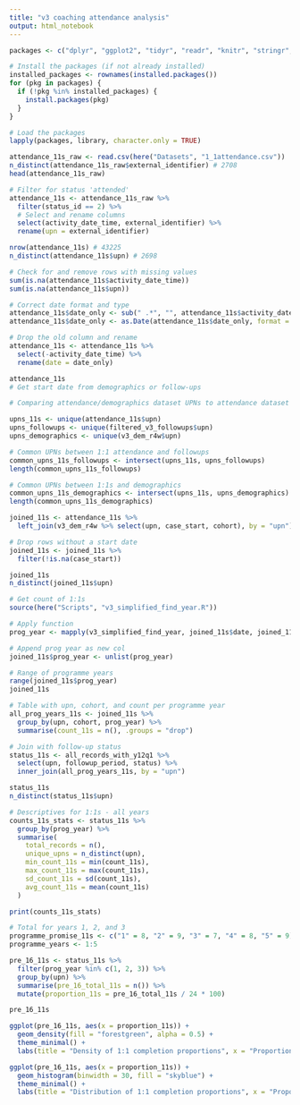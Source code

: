 ```yaml
---
title: "v3 coaching attendance analysis"
output: html_notebook
---
```



```r
packages <- c("dplyr", "ggplot2", "tidyr", "readr", "knitr", "stringr", "lubridate", "here")

# Install the packages (if not already installed)
installed_packages <- rownames(installed.packages())
for (pkg in packages) {
  if (!pkg %in% installed_packages) {
    install.packages(pkg)
  }
}

# Load the packages
lapply(packages, library, character.only = TRUE)
```

```r
attendance_11s_raw <- read.csv(here("Datasets", "1_1attendance.csv"))
n_distinct(attendance_11s_raw$external_identifier) # 2708
head(attendance_11s_raw)
```


```r
# Filter for status 'attended'
attendance_11s <- attendance_11s_raw %>%
  filter(status_id == 2) %>%
  # Select and rename columns
  select(activity_date_time, external_identifier) %>%
  rename(upn = external_identifier)

nrow(attendance_11s) # 43225
n_distinct(attendance_11s$upn) # 2698
```
```r
# Check for and remove rows with missing values
sum(is.na(attendance_11s$activity_date_time))
sum(is.na(attendance_11s$upn))
```
```r
# Correct date format and type
attendance_11s$date_only <- sub(" .*", "", attendance_11s$activity_date_time)
attendance_11s$date_only <- as.Date(attendance_11s$date_only, format = "%d/%m/%Y")

# Drop the old column and rename
attendance_11s <- attendance_11s %>%
  select(-activity_date_time) %>%
  rename(date = date_only)
```

```r
attendance_11s
# Get start date from demographics or follow-ups
```
```r
# Comparing attendance/demographics dataset UPNs to attendance dataset to see which one has more matches (to retrieve start date)

upns_11s <- unique(attendance_11s$upn)
upns_followups <- unique(filtered_v3_followups$upn)
upns_demographics <- unique(v3_dem_r4w$upn)
```

```r
# Common UPNs between 1:1 attendance and followups
common_upns_11s_followups <- intersect(upns_11s, upns_followups)
length(common_upns_11s_followups)

# Common UPNs between 1:1s and demographics
common_upns_11s_demographics <- intersect(upns_11s, upns_demographics)
length(common_upns_11s_demographics)
```

```r
joined_11s <- attendance_11s %>%
  left_join(v3_dem_r4w %>% select(upn, case_start, cohort), by = "upn")

# Drop rows without a start date
joined_11s <- joined_11s %>%
  filter(!is.na(case_start))

joined_11s
n_distinct(joined_11s$upn)
```

```r
# Get count of 1:1s
source(here("Scripts", "v3_simplified_find_year.R"))

# Apply function
prog_year <- mapply(v3_simplified_find_year, joined_11s$date, joined_11s$case_start, SIMPLIFY = FALSE)

# Append prog year as new col
joined_11s$prog_year <- unlist(prog_year)

# Range of programme years
range(joined_11s$prog_year)
joined_11s
```

```r
# Table with upn, cohort, and count per programme year
all_prog_years_11s <- joined_11s %>%
  group_by(upn, cohort, prog_year) %>%
  summarise(count_11s = n(), .groups = "drop")

# Join with follow-up status
status_11s <- all_records_with_y12q1 %>%
  select(upn, followup_period, status) %>%
  inner_join(all_prog_years_11s, by = "upn")

status_11s
n_distinct(status_11s$upn)

# Descriptives for 1:1s - all years
counts_11s_stats <- status_11s %>%
  group_by(prog_year) %>%
  summarise(
    total_records = n(),
    unique_upns = n_distinct(upn),
    min_count_11s = min(count_11s),
    max_count_11s = max(count_11s),
    sd_count_11s = sd(count_11s),
    avg_count_11s = mean(count_11s)
  )

print(counts_11s_stats)
```


```r
# Total for years 1, 2, and 3
programme_promise_11s <- c("1" = 8, "2" = 9, "3" = 7, "4" = 8, "5" = 9)
programme_years <- 1:5
```

```r
pre_16_11s <- status_11s %>%
  filter(prog_year %in% c(1, 2, 3)) %>%
  group_by(upn) %>%
  summarise(pre_16_total_11s = n()) %>%
  mutate(proportion_11s = pre_16_total_11s / 24 * 100)

pre_16_11s
```

```r
ggplot(pre_16_11s, aes(x = proportion_11s)) +
  geom_density(fill = "forestgreen", alpha = 0.5) +
  theme_minimal() +
  labs(title = "Density of 1:1 completion proportions", x = "Proportion met", y = "Density")
```
```r
ggplot(pre_16_11s, aes(x = proportion_11s)) +
  geom_histogram(binwidth = 30, fill = "skyblue") +
  theme_minimal() +
  labs(title = "Distribution of 1:1 completion proportions", x = "Proportion met", y = "Frequency (count)")
```
